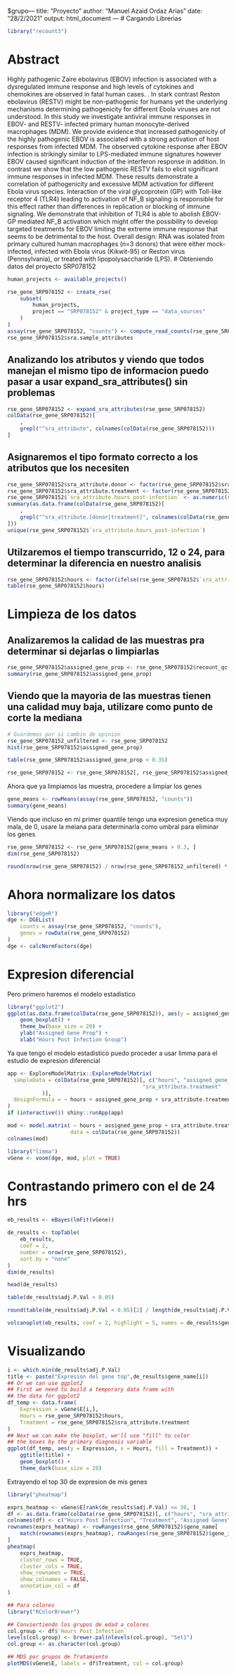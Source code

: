 $grupo---
title: "Proyecto"
author: "Manuel Azaid Ordaz Arias"
date: "28/2/2021"
output: html_document
---
# Cargando Librerias
```r
library("recount3")
```
# Abstract
Highly pathogenic Zaire ebolavirus (EBOV) infection is associated with a dysregulated immune response and high levels of cytokines and chemokines are observed in fatal human cases. . In stark contrast Reston ebolavirus (RESTV) might be non-pathogenic for humans yet the underlying mechanisms determining pathogenicity for different Ebola viruses are not understood. In this study we investigate antiviral immune responses in EBOV- and RESTV- infected primary human monocyte-derived macrophages (MDM). We provide evidence that increased pathogenicity of the highly pathogenic EBOV is associated with a strong activation of host responses from infected MDM. The observed cytokine response after EBOV infection is strikingly similar to LPS-mediated immune signatures however EBOV caused significant induction of the interferon response in addition. In contrast we show that the low pathogenic RESTV fails to elicit significant immune responses in infected MDM. These results demonstrate a correlation of pathogenicity and excessive MDM activation for different Ebola virus species. Interaction of the viral glycoprotein (GP) with Toll-like receptor 4 (TLR4) leading to activation of NF_B signaling is responsible for this effect rather than differences in replication or blocking of immune signaling. We demonstrate that inhibition of TLR4 is able to abolish EBOV-GP mediated NF_B activation which might offer the possibility to develop targeted treatments for EBOV limiting the extreme immune response that seems to be detrimental to the host. Overall design: RNA was isolated from primary cultured human macrophages (n=3 donors) that were either mock-infected, infected with Ebola virus (Kikwit-95) or Reston virus (Pennsylvania), or treated with lipopolysaccharide (LPS).
# Obteniendo datos del proyecto SRP078152
```r
human_projects <- available_projects()

rse_gene_SRP078152 <- create_rse(
    subset(
        human_projects,
        project == "SRP078152" & project_type == "data_sources"
    )
)
assay(rse_gene_SRP078152, "counts") <- compute_read_counts(rse_gene_SRP078152)
rse_gene_SRP078152$sra.sample_attributes

```

## Analizando los atributos y viendo que todos manejan el mismo tipo de informacion puedo pasar a usar expand_sra_attributes() sin problemas

```r
rse_gene_SRP078152 <- expand_sra_attributes(rse_gene_SRP078152)
colData(rse_gene_SRP078152)[
    ,
    grepl("^sra_attribute", colnames(colData(rse_gene_SRP078152)))
]
```
## Asignaremos el tipo formato correcto a los atributos que los necesiten
```r
rse_gene_SRP078152$sra_attribute.donor <- factor(rse_gene_SRP078152$sra_attribute.donor)
rse_gene_SRP078152$sra_attribute.treatment <- factor(rse_gene_SRP078152$sra_attribute.treatment)
rse_gene_SRP078152$`sra_attribute.hours_post-infection` <- as.numeric(rse_gene_SRP078152$`sra_attribute.hours_post-infection`)
summary(as.data.frame(colData(rse_gene_SRP078152)[
    ,
    grepl("^sra_attribute.[donor|treatment]", colnames(colData(rse_gene_SRP078152)))
]))
unique(rse_gene_SRP078152$`sra_attribute.hours_post-infection`)
```
## Utilzaremos el tiempo transcurrido, 12 o 24, para determinar la diferencia en nuestro analisis
```r
rse_gene_SRP078152$hours <- factor(ifelse(rse_gene_SRP078152$`sra_attribute.hours_post-infection` <= 24, 24, 48))
table(rse_gene_SRP078152$hours)
```
# Limpieza de los datos
## Analizaremos la calidad de las muestras pra determinar si dejarlas o limpiarlas
```r
rse_gene_SRP078152$assigned_gene_prop <- rse_gene_SRP078152$recount_qc.gene_fc_count_all.assigned / rse_gene_SRP078152$recount_qc.gene_fc_count_all.total
summary(rse_gene_SRP078152$assigned_gene_prop)
```
## Viendo que la mayoria de las muestras tienen una calidad muy baja, utilizare como punto de corte la mediana
```r
# Guardemos por si cambio de opinion
rse_gene_SRP078152_unfiltered <- rse_gene_SRP078152
hist(rse_gene_SRP078152$assigned_gene_prop)
```
```r
table(rse_gene_SRP078152$assigned_gene_prop < 0.35)
```
```r
rse_gene_SRP078152 <- rse_gene_SRP078152[, rse_gene_SRP078152$assigned_gene_prop > 0.35]
```

Ahora que ya limpiamos las muestra, procedere a limpiar los genes
```r
gene_means <- rowMeans(assay(rse_gene_SRP078152, "counts"))
summary(gene_means)
```
Viendo que incluso en mi primer quantile tengo una expresion genetica muy mala, de 0, usare la meiana para determinarla como umbral para eliminar los genes
```r
rse_gene_SRP078152 <- rse_gene_SRP078152[gene_means > 0.3, ]
dim(rse_gene_SRP078152)
```
```r
round(nrow(rse_gene_SRP078152) / nrow(rse_gene_SRP078152_unfiltered) * 100, 2)
```
# Ahora normalizare los datos
```r
library("edgeR")
dge <- DGEList(
    counts = assay(rse_gene_SRP078152, "counts"),
    genes = rowData(rse_gene_SRP078152)
)
dge <- calcNormFactors(dge)
```

# Expresion diferencial
Pero primero haremos el modelo estadistico
```r
library("ggplot2")
ggplot(as.data.frame(colData(rse_gene_SRP078152)), aes(y = assigned_gene_prop, x = hours)) +
    geom_boxplot() +
    theme_bw(base_size = 20) +
    ylab("Assigned Gene Prop") +
    xlab("Hours Post Infection Group")
```
Ya que tengo el modelo estadistico puedo proceder a usar limma para el estudio de expresion diferencial
```r
app <- ExploreModelMatrix::ExploreModelMatrix(
  sampleData = colData(rse_gene_SRP078152)[, c("hours", "assigned_gene_prop",
                                           "sra_attribute.treatment"
           )],
  designFormula = ~ hours + assigned_gene_prop + sra_attribute.treatment
)
if (interactive()) shiny::runApp(app)
```

```r
mod <- model.matrix( ~ hours + assigned_gene_prop + sra_attribute.treatment,
                    data = colData(rse_gene_SRP078152))
colnames(mod)
```
```r
library("limma")
vGene <- voom(dge, mod, plot = TRUE)
```
# Contrastando primero con el de 24 hrs
```r
eb_results <- eBayes(lmFit(vGene))

de_results <- topTable(
    eb_results,
    coef = 2,
    number = nrow(rse_gene_SRP078152),
    sort.by = "none"
)
dim(de_results)
```
```r
head(de_results)
```

```r
table(de_results$adj.P.Val < 0.05)
```
```r
round(table(de_results$adj.P.Val < 0.05)[2] / length(de_results$adj.P.Val) * 100, 2)
```

```r
volcanoplot(eb_results, coef = 2, highlight = 5, names = de_results$gene_name)
```

# Visualizando


```r
i <- which.min(de_results$adj.P.Val)
title <- paste("Expresion del gene top",de_results$gene_name[i])
## Or we can use ggplot2
## First we need to build a temporary data frame with
## the data for ggplot2
df_temp <- data.frame(
    Expression = vGene$E[i,],
    Hours = rse_gene_SRP078152$hours,
    Treatment = rse_gene_SRP078152$sra_attribute.treatment
)
## Next we can make the boxplot, we'll use "fill" to color
## the boxes by the primary diagnosis variable
ggplot(df_temp, aes(y = Expression, x = Hours, fill = Treatment)) +
    ggtitle(title) + 
    geom_boxplot() +
    theme_dark(base_size = 20)
```
Extrayendo el top 30 de expresion de mis genes
```r
library("pheatmap")

exprs_heatmap <- vGene$E[rank(de_results$adj.P.Val) <= 30, ]
df <- as.data.frame(colData(rse_gene_SRP078152)[, c("hours", "sra_attribute.treatment", "assigned_gene_prop")])
colnames(df) <- c("Hours Post Infection", "Treatment", "Assigned Genes")
rownames(exprs_heatmap) <- rowRanges(rse_gene_SRP078152)$gene_name[
    match(rownames(exprs_heatmap), rowRanges(rse_gene_SRP078152)$gene_id)
]
pheatmap(
    exprs_heatmap,
    cluster_rows = TRUE,
    cluster_cols = TRUE,
    show_rownames = TRUE,
    show_colnames = FALSE,
    annotation_col = df
)
```
```r
## Para colores
library("RColorBrewer")

## Conviertiendo los grupos de edad a colores
col.group <- df$`Hours Post Infection` 
levels(col.group) <- brewer.pal(nlevels(col.group), "Set1")
col.group <- as.character(col.group)

## MDS por grupos de Tratamiento
plotMDS(vGene$E, labels = df$Treatment, col = col.group)
```
